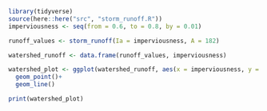 ```r
library(tidyverse)
source(here::here("src", "storm_runoff.R"))
imperviousness <- seq(from = 0.6, to = 0.8, by = 0.01)

runoff_values <- storm_runoff(Ia = imperviousness, A = 182)

watershed_runoff <- data.frame(runoff_values, imperviousness)

watershed_plot <- ggplot(watershed_runoff, aes(x = imperviousness, y = runoff_values)) +
  geom_point()+
  geom_line() 

print(watershed_plot)
```

